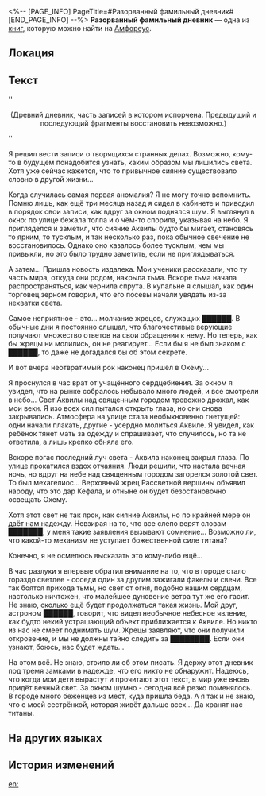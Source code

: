 <%-- [PAGE_INFO]
PageTitle=#Разорванный фамильный дневник#
[END_PAGE_INFO] --%>
{{Дополнить}}
{{Книга Инфобокс
|id           = 530
|Название     = 
|Изображение  = Предмет Разорванный фамильный дневник.png
|Мир          = Амфореус
|Томов        = 1
|Автор        = <!--нужно добавить-->
|Описание     = Дневник предка одного из жителей Охемы. Его не хранили надлежащим образом, поэтому остались лишь обрывки.
|Том1         = {{tx}}
|Источник1    = {{tx|Отсутствует источник}}
|Персонажи    = 
|Фракции      = 
}}
'''Разорванный фамильный дневник''' — одна из [[Книги|книг]], которую можно найти на [[Амфореус]].

==Локация==
{{Отметка карты|<!--название карты-->|<!--id отметки-->}}

==Текст==
''<div align="center">(Древний дневник, часть записей в котором испорчена. Предыдущий и последующий фрагменты восстановить невозможно.)</div>''

Я решил вести записи о творящихся странных делах. Возможно, кому-то в будущем понадобится узнать, каким образом мы лишились света. Хотя уже сейчас кажется, что то привычное сияние существовало словно в другой жизни...

Когда случилась самая первая аномалия? Я не могу точно вспомнить. Помню лишь, как ещё три месяца назад я сидел в кабинете и приводил в порядок свои записи, как вдруг за окном поднялся шум. Я выглянул в окно: по улице бежала толпа и о чём-то спорила, указывая на небо. Я пригляделся и заметил, что сияние Аквилы будто бы мигает, становясь то ярким, то тусклым, и так несколько раз, пока обычное свечение не восстановилось. Однако оно казалось более тусклым, чем мы привыкли, но это было трудно заметить, если не приглядываться.

А затем... Пришла новость издалека. Мои ученики рассказали, что ту часть мира, откуда они родом, накрыла тьма. Вскоре тьма начала распространяться, как чернила спрута. В купальне я слышал, как один торговец зерном говорил, что его посевы начали увядать из-за нехватки света.

Самое неприятное - это... молчание жрецов, служащих ██████. В обычные дни я постоянно слышал, что благочестивые верующие получают множество ответов на свои обращения к нему. Но теперь, как бы жрецы ни молились, он не реагирует... Если бы я не был знаком с ██████, то даже не догадался бы об этом секрете.

И вот вчера неотвратимый рок наконец пришёл в Охему...

Я проснулся в час врат от учащённого сердцебиения. За окном я увидел, что на рынке собралось небывало много людей, и все смотрели в небо... Свет Аквилы над священным городом тревожно дрожал, как мои веки. Я изо всех сил пытался открыть глаза, но они снова закрывались. Атмосфера на улице стала необыкновенно гнетущей: одни начали плакать, другие - усердно молиться Аквиле. Я увидел, как ребёнок тянет мать за одежду и спрашивает, что случилось, но та не ответила, а лишь крепко обняла его.

Вскоре погас последний луч света - Аквила наконец закрыл глаза. По улице прокатился вздох отчаяния. Люди решили, что настала вечная ночь, но вдруг на небе над священным городом загорелся золотой свет. То был мехагелиос... Верховный жрец Рассветной вершины объявил народу, что это дар Кефала, и отныне он будет безостановочно освещать Охему.

Хотя этот свет не так ярок, как сияние Аквилы, но по крайней мере он даёт нам надежду. Невзирая на то, что все слепо верят словам ███████, у меня такие заявления вызывают сомнение... Возможно ли, что какой-то механизм не уступает божественной силе титана?

Конечно, я не осмелюсь высказать это кому-либо ещё...

В час разлуки я впервые обратил внимание на то, что в городе стало гораздо светлее - соседи один за другим зажигали факелы и свечи. Все так боятся прихода тьмы, но свет от огня, подобно нашим сердцам, настолько ничтожен, что малейшее дуновение ветра тут же его гасит. Не знаю, сколько ещё будет продолжаться такая жизнь. Мой друг, астроном ██████, говорит, что видел необычное небесное явление, как будто некий устрашающий объект приближается к Аквиле. Но никто из нас не смеет поднимать шум. Жрецы заявляют, что они получили откровение, и мы не должны тайно следить за ████████. Если они узнают, боюсь, нас будет ждать...

На этом всё. Не знаю, стоило ли об этом писать. Я держу этот дневник под тремя замками в надежде, что его никто не обнаружит. Надеюсь, что когда мои дети вырастут и прочитают этот текст, в мир уже вновь придёт вечный свет. За окном шумно - сегодня всё резко поменялось. В городе много беженцев из мест, куда пришла беда. А я так и не знаю, что с моей сестрёнкой, которая живёт дальше всех... Да хранят нас титаны.

==На других языках==
{{На других языках
|en   = Ancestral Diary Fragments
|zhs  = 破碎的祖传日记
|zht  = 破碎的祖傳日記
|ja   = バラバラの先祖の日記
|ko   = 파손된 선조의 일기
|es   = Fragmentos del diario de un ancestro
|fr   = Fragments d'un journal ancestral
|ru   = Разорванный фамильный дневник
|th   = เศษหน้าบันทึกของบรรพบุรุษ
|vi   = Nhật Ký Tổ Truyền Rách Nát
|de   = Bruchstückhaftes Tagebuch des Ahnen
|id   = Potongan Buku Harian Leluhur
|pt   = Fragmentos do Diário Ancestral
}}

==История изменений==
{{История изменений|3.5}}

[[en:]]